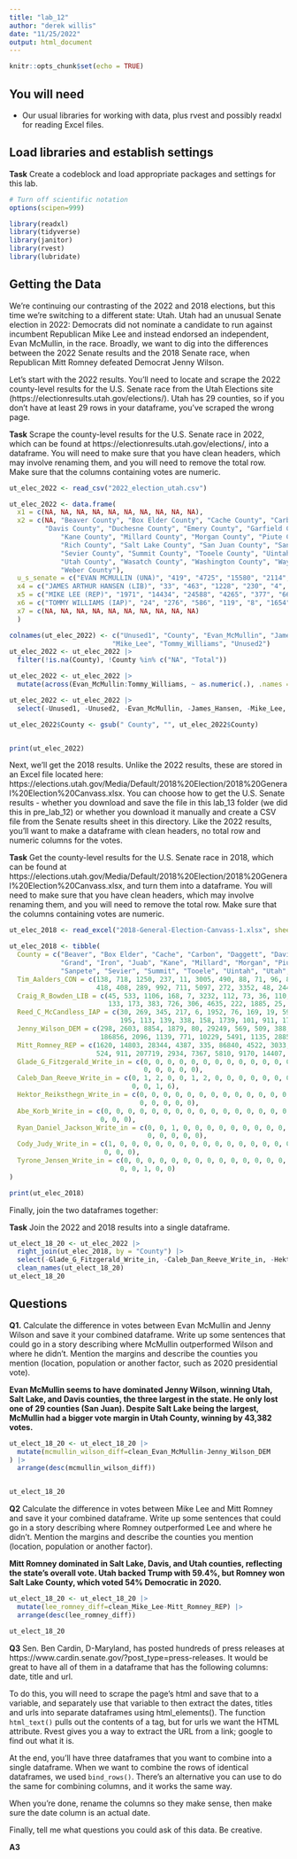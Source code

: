 ```yaml
---
title: "lab_12"
author: "derek willis"
date: "11/25/2022"
output: html_document
---
```


```r
knitr::opts_chunk$set(echo = TRUE)
```

## You will need

* Our usual libraries for working with data, plus rvest and possibly readxl for reading Excel files.

## Load libraries and establish settings

**Task** Create a codeblock and load appropriate packages and settings for this lab.

```r
# Turn off scientific notation
options(scipen=999)

library(readxl)
library(tidyverse)
library(janitor)
library(rvest)
library(lubridate)
```

## Getting the Data

We're continuing our contrasting of the 2022 and 2018 elections, but this time we're switching to a different state: Utah. Utah had an unusual Senate election in 2022: Democrats did not nominate a candidate to run against incumbent Republican Mike Lee and instead endorsed an independent, Evan McMullin, in the race. Broadly, we want to dig into the differences between the 2022 Senate results and the 2018 Senate race, when Republican Mitt Romney defeated Democrat Jenny Wilson.

Let's start with the 2022 results. You'll need to locate and scrape the 2022 county-level results for the U.S. Senate race from the Utah Elections site (https://electionresults.utah.gov/elections/). Utah has 29 counties, so if you don't have at least 29 rows in your dataframe, you've scraped the wrong page.

**Task** Scrape the county-level results for the U.S. Senate race in 2022, which can be found at https://electionresults.utah.gov/elections/, into a dataframe. You will need to make sure that you have clean headers, which may involve renaming them, and you will need to remove the total row. Make sure that the columns containing votes are numeric.

```r
ut_elec_2022 <- read_csv("2022_election_utah.csv")

ut_elec_2022 <- data.frame(
  x1 = c(NA, NA, NA, NA, NA, NA, NA, NA, NA, NA),
  x2 = c(NA, "Beaver County", "Box Elder County", "Cache County", "Carbon County", "Daggett County", 
         "Davis County", "Duchesne County", "Emery County", "Garfield County", "Grand County", "Iron County", "Juab County", 
             "Kane County", "Millard County", "Morgan County", "Piute County", 
             "Rich County", "Salt Lake County", "San Juan County", "Sanpete County", 
             "Sevier County", "Summit County", "Tooele County", "Uintah County", 
             "Utah County", "Wasatch County", "Washington County", "Wayne County", 
             "Weber County"),
  u_s_senate = c("EVAN MCMULLIN (UNA)", "419", "4725", "15580", "2114", "109", "52806", "912", "712", "520", "2421", "3755", "714", "946", "701", "1358", "82", "206", "218495", "1815", "1912", "1152", "12325", "7487", "1559", "72238", "5429", "17786", "415", "31265"),
  x4 = c("JAMES ARTHUR HANSEN (LIB)", "33", "463", "1228", "230", "4", "2897", "96", "70", "33", "250", "437", "70", "104", "88", "79", "6", "14", "13902", "338", "150", "120", "553", "809", "203", "4949", "350", "1526", "26", "2756"),
  x5 = c("MIKE LEE (REP)", "1971", "14434", "24588", "4265", "377", "66385", "5170", "3269", "1795", "1901", "12923", "3886", "2553", "4279", "3665", "692", "844", "144931", "3118", "7829", "6411", "7305", "13371", "8905", "127096", "7528", "49420", "1056", "42007"),
  x6 = c("TOMMY WILLIAMS (IAP)", "24", "276", "586", "119", "8", "1654", "103", "56", "37", "71", "194", "61", "56", "62", "55", "3", "9", "3780", "289", "113", "92", "171", "402", "166", "1762", "157", "769", "17", "1011"),
  x7 = c(NA, NA, NA, NA, NA, NA, NA, NA, NA, NA)
  )

colnames(ut_elec_2022) <- c("Unused1", "County", "Evan_McMullin", "James_Hansen", 
                          "Mike_Lee", "Tommy_Williams", "Unused2")
ut_elec_2022 <- ut_elec_2022 |>
  filter(!is.na(County), !County %in% c("NA", "Total"))  

ut_elec_2022 <- ut_elec_2022 |>
  mutate(across(Evan_McMullin:Tommy_Williams, ~ as.numeric(.), .names = "clean_{col}"))

ut_elec_2022 <- ut_elec_2022 |>
  select(-Unused1, -Unused2, -Evan_McMullin, -James_Hansen, -Mike_Lee, -Tommy_Williams) 

ut_elec_2022$County <- gsub(" County", "", ut_elec_2022$County)


print(ut_elec_2022)
```

Next, we'll get the 2018 results. Unlike the 2022 results, these are stored in an Excel file located here: https://elections.utah.gov/Media/Default/2018%20Election/2018%20General%20Election%20Canvass.xlsx. You can choose how to get the U.S. Senate results - whether you download and save the file in this lab_13 folder (we did this in pre_lab_12) or whether you download it manually and create a CSV file from the Senate results sheet in this directory. Like the 2022 results, you'll want to make a dataframe with clean headers, no total row and numeric columns for the votes.

**Task** Get the county-level results for the U.S. Senate race in 2018, which can be found at https://elections.utah.gov/Media/Default/2018%20Election/2018%20General%20Election%20Canvass.xlsx, and turn them into a dataframe. You will need to make sure that you have clean headers, which may involve renaming them, and you will need to remove the total row. Make sure that the columns containing votes are numeric.

```r
ut_elec_2018 <- read_excel("2018-General-Election-Canvass-1.xlsx", sheet = 2)

ut_elec_2018 <- tibble(
  County = c("Beaver", "Box Elder", "Cache", "Carbon", "Daggett", "Davis", "Duchesne", "Emery", "Garfield", 
             "Grand", "Iron", "Juab", "Kane", "Millard", "Morgan", "Piute", "Rich", "Salt Lake", "San Juan", 
             "Sanpete", "Sevier", "Summit", "Tooele", "Uintah", "Utah", "Wasatch", "Washington", "Wayne", "Weber"),
  Tim_Aalders_CON = c(138, 718, 1250, 237, 11, 3005, 490, 88, 71, 96, 866, 210, 109, 284, 178, 62, 33, 6759, 139, 
                      418, 408, 289, 992, 711, 5097, 272, 3352, 48, 2443),
  Craig_R_Bowden_LIB = c(45, 533, 1106, 168, 7, 3232, 112, 73, 36, 110, 597, 80, 89, 90, 124, 21, 24, 9854, 127, 
                         133, 173, 383, 726, 306, 4635, 222, 1885, 25, 2691),
  Reed_C_McCandless_IAP = c(30, 269, 345, 217, 6, 1952, 76, 169, 19, 59, 206, 52, 38, 55, 49, 8, 5, 4265, 97, 
                            195, 113, 139, 338, 158, 1739, 101, 911, 17, 1080),
  Jenny_Wilson_DEM = c(298, 2603, 8854, 1879, 80, 29249, 569, 509, 388, 2138, 2846, 492, 746, 512, 600, 77, 124, 
                       186856, 2096, 1139, 771, 10229, 5491, 1135, 28856, 3467, 11757, 267, 24513),
  Mitt_Romney_REP = c(1620, 14803, 28344, 4387, 335, 86840, 4522, 3033, 1626, 1935, 11286, 3320, 2135, 3672, 4144, 
                      524, 911, 207719, 2934, 7367, 5810, 9170, 14407, 7946, 135240, 8126, 42602, 999, 49458),
  Glade_G_Fitzgerald_Write_in = c(0, 0, 0, 0, 0, 0, 0, 0, 0, 0, 0, 0, 0, 0, 0, 0, 0, 1, 0, 0, 0, 0, 0, 0, 
                                  0, 0, 0, 0, 0),
  Caleb_Dan_Reeve_Write_in = c(0, 1, 2, 0, 0, 1, 2, 0, 0, 0, 0, 0, 0, 0, 0, 0, 0, 13, 0, 0, 0, 1, 0, 1, 0, 
                               0, 0, 1, 6),
  Hektor_Reiksthegn_Write_in = c(0, 0, 0, 0, 0, 0, 0, 0, 0, 0, 0, 0, 0, 0, 0, 0, 0, 2, 0, 0, 0, 0, 0, 0, 
                                 0, 0, 0, 0, 0),
  Abe_Korb_Write_in = c(0, 0, 0, 0, 0, 0, 0, 0, 0, 0, 0, 0, 0, 0, 0, 0, 0, 0, 0, 0, 0, 0, 0, 0, 0, 0, 
                       0, 0, 0),
  Ryan_Daniel_Jackson_Write_in = c(0, 0, 1, 0, 0, 0, 0, 0, 0, 0, 0, 0, 0, 0, 0, 0, 0, 1, 0, 0, 0, 0, 0, 0, 
                                   0, 0, 0, 0, 0),
  Cody_Judy_Write_in = c(1, 0, 0, 0, 0, 0, 0, 0, 0, 0, 0, 0, 0, 0, 0, 0, 0, 0, 0, 0, 0, 0, 0, 0, 0, 0, 
                        0, 0, 0),
  Tyrone_Jensen_Write_in = c(0, 0, 0, 0, 0, 0, 0, 0, 0, 0, 0, 0, 0, 0, 0, 0, 0, 3, 0, 0, 0, 0, 0, 0, 
                            0, 0, 1, 0, 0)
)

print(ut_elec_2018)

```

Finally, join the two dataframes together:

**Task** Join the 2022 and 2018 results into a single dataframe.

```r
ut_elect_18_20 <- ut_elec_2022 |> 
  right_join(ut_elec_2018, by = "County") |>
  select(-Glade_G_Fitzgerald_Write_in, -Caleb_Dan_Reeve_Write_in, -Hektor_Reiksthegn_Write_in, -Abe_Korb_Write_in, -Ryan_Daniel_Jackson_Write_in, -Cody_Judy_Write_in, -Tyrone_Jensen_Write_in) 
  clean_names(ut_elect_18_20)
ut_elect_18_20
```

## Questions

**Q1.** Calculate the difference in votes between Evan McMullin and Jenny Wilson and save it your combined dataframe. Write up some sentences that could go in a story describing where McMullin outperformed Wilson and where he didn't. Mention the margins and describe the counties you mention (location, population or another factor, such as 2020 presidential vote).

**Evan McMullin seems to have dominated Jenny Wilson, winning Utah, Salt Lake, and Davis counties, the three largest in the state. He only lost one of 29 counties (San Juan). Despite Salt Lake being the largest, McMullin had a bigger vote margin in Utah County, winning by 43,382 votes.** 

```r
ut_elect_18_20 <- ut_elect_18_20 |>
  mutate(mcmullin_wilson_diff=clean_Evan_McMullin-Jenny_Wilson_DEM
) |>
  arrange(desc(mcmullin_wilson_diff))


ut_elect_18_20
```

**Q2** Calculate the difference in votes between Mike Lee and Mitt Romney and save it your combined dataframe. Write up some sentences that could go in a story describing where Romney outperformed Lee and where he didn't. Mention the margins and describe the counties you mention (location, population or another factor).

**Mitt Romney dominated in Salt Lake, Davis, and Utah counties, reflecting the state's overall vote. Utah backed Trump with 59.4%, but Romney won Salt Lake County, which voted 54% Democratic in 2020.** 

```r
ut_elect_18_20 <- ut_elect_18_20 |>
  mutate(lee_romney_diff=clean_Mike_Lee-Mitt_Romney_REP) |>
  arrange(desc(lee_romney_diff))

ut_elect_18_20
```

**Q3** Sen. Ben Cardin, D-Maryland, has posted hundreds of press releases at https://www.cardin.senate.gov/?post_type=press-releases. It would be great to have all of them in a dataframe that has the following columns: date, title and url.

To do this, you will need to scrape the page's html and save that to a variable, and separately use that variable to then extract the dates, titles and urls into separate dataframes using html_elements(). The function `html_text()` pulls out the contents of a tag, but for urls we want the HTML attribute. Rvest gives you a way to extract the URL from a link; google to find out what it is.

At the end, you'll have three dataframes that you want to combine into a single dataframe. When we want to combine the rows of identical dataframes, we used `bind_rows()`. There's an alternative you can use to do the same for combining columns, and it works the same way.

When you're done, rename the columns so they make sense, then make sure the date column is an actual date.

Finally, tell me what questions you could ask of this data. Be creative.

**A3** 

```r

```

